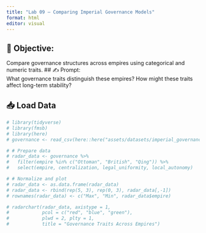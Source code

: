 ```yaml
---
title: "Lab 09 – Comparing Imperial Governance Models"
format: html
editor: visual
---
```


## 🧭 Objective:  
Compare governance structures across empires using categorical and numeric traits.
## ✍️ Prompt:  
What governance traits distinguish these empires? How might these traits affect long-term stability?

## 📥 Load Data
```r
# library(tidyverse)
# library(fmsb)
# library(here)
# governance <- read_csv(here::here("assets/datasets/imperial_governance.csv"))

# # Prepare data
# radar_data <- governance %>%
#   filter(empire %in% c("Ottoman", "British", "Qing")) %>%
#   select(empire, centralization, legal_uniformity, local_autonomy)

# # Normalize and plot
# radar_data <- as.data.frame(radar_data)
# radar_data <- rbind(rep(5, 3), rep(0, 3), radar_data[,-1])
# rownames(radar_data) <- c("Max", "Min", radar_data$empire)

# radarchart(radar_data, axistype = 1,
#            pcol = c("red", "blue", "green"),
#            plwd = 2, plty = 1,
#            title = "Governance Traits Across Empires")
```
